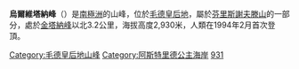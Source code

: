 '''烏爾維塔納峰'''（{{lang-en|Ulvetanna Peak}}）是[[南極洲|南極洲]]的山峰，位於[[毛德皇后地|毛德皇后地]]，屬於[[芬里斯謝夫滕山|芬里斯謝夫滕山]]的一部分，處於[[金塔納峰|金塔納峰]]以北3.2公里，海拔高度2,930米，人類在1994年2月首次登頂。

{{coord|71|51|S|8|20|E|display=title|type:landmark}}

{{DEFAULTSORT:Ulvetanna Peak}}
[[Category:毛德皇后地山峰|Category:毛德皇后地山峰]]
[[Category:阿斯特里德公主海岸|Category:阿斯特里德公主海岸]]
[[Category:海拔2000公尺至2999公尺的南極洲山峰|931]]

{{PrincessAstridCoast-geo-stub}}